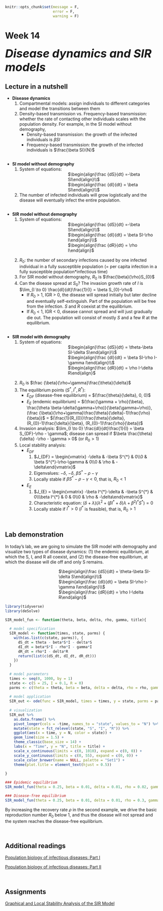 ```r
knitr::opts_chunk$set(message = F, 
                      error = F, 
                      warning = F)

```

# Week 14 {-} 
<div style = "font-size: 28pt"> **_Disease dynamics and SIR models_**</div>

## Lecture in a nutshell {-}

* **Disease dynamics**
    1. Compartmental models: assign individuals to different categories and model the transitions between them
    2. Density-based transmission vs. Frequency-based transmission: whether the rate of contacting other individuals scales with the population density. For example, in the SI model without demography,
        * Density-based transmission: the growth of the infected individuals is $\beta SI$
        * Frequency-based transmission: the growth of the infected individuals is $\frac{\beta SI}{N}$

<div style="height:1px ;"><br></div>

* **SI model without demography**
    1. System of equations:
<div style="margin-left: 35%;">$\begin{align}\frac {dS}{dt} =-\beta SI\end{align}\\$</div>
<div style="margin-left: 35%;">$\begin{align}\frac {dI}{dt} = \beta SI\end{align}\\$</div>
    2. The number of infected individuals will grow logistically and the disease will eventually infect the entire population. 
    
<div style="height:1px ;"><br></div>    

* **SIR model without demography**
    1. System of equations:
<div style="margin-left: 35%;">$\begin{align}\frac {dS}{dt} =-\beta SI\end{align}\\$</div>
<div style="margin-left: 35%;">$\begin{align}\frac {dI}{dt} = \beta SI-\rho I\end{align}\\$</div>
<div style="margin-left: 35%; margin-bottom: 15px;">$\begin{align}\frac {dR}{dt} = \rho I\end{align}$</div>
    2. $R_{0}$: the number of secondary infections caused by one infected individual in a fully susceptible population (= per capita infection in a fully susceptible population*infectious time)
    3. For SIR model without demography, $R_{0}$ is $\frac{\beta}{\rho}S_{0}$
    4. Can the disease spread at $S_{0}$? The invasion growth rate of _I_ is $\lim_{I \to 0} \frac{dI}{dt}\frac{1}{I} = \beta S_{0}-\rho$
        * If $R_{0}$ > 1, IGR > 0, the disease will spread initially but later decline and eventually self-extinguish. Part of the population will be free from the infection. _S_ and _R_ coexist at the equilibrium.
        * If $R_{0}$ < 1, IGR < 0, disease cannot spread and will just gradually die out. The population will consist of mostly _S_ and a few _R_ at the equilibrium.

<div style="height:1px ;"><br></div>    

* **SIR model with demography**
    1. System of equations:
<div style="margin-left: 35%;">$\begin{align}\frac {dS}{dt} = \theta-\beta SI-\delta S\end{align}\\$</div>
<div style="margin-left: 35%;">$\begin{align}\frac {dI}{dt} = \beta SI-\rho I-\gamma I\end{align}\\$</div>
<div style="margin-left: 35%; margin-bottom: 15px;">$\begin{align}\frac {dR}{dt} = \rho I-\delta R\end{align}$</div>
    2. $R_{0}$ is $\frac {\beta}{\rho+\gamma}\frac{\theta}{\delta}$
    3. The equilibrium points $(S^{*}, I^{*}, R^{*})$:
        * $E_{DF}$ (disease-free equilibrium) = $(\frac{\theta}{\delta}, 0, 0)$
        * $E_{E}$ (endemic equilibrium) = $(\frac{\gamma + \rho}{\beta}, \frac{\theta \beta-\delta(\gamma+\rho)}{\beta(\gamma+\rho)}, (\frac {\beta}{\rho+\gamma}\frac{\theta}{\delta}-1)\frac{\rho}{\beta})$ = $(\frac{1}{R_{0}}\frac{\theta}{\delta}, (R_{0}-1)\frac{\delta}{\beta}, (R_{0}-1)\frac{\rho}{\beta})$
    4. Invasion analysis: $\lim_{I \to 0} \frac{dI}{dt}\frac{1}{I} = \beta S_{DF}-\rho - \gamma$; disease can spread if $\beta \frac{\theta}{\delta} -\rho - \gamma > 0$ (or $R_{0} > 1$)
    5. Local stability analysis:
        * $E_{DF}$
            1. $J_{DF} = \begin{vmatrix} -\delta & -\beta S^{*} & 0\\0 & \beta S^{*}-\rho-\gamma & 0\\0 & \rho & -\delta\end{vmatrix}$ 
            2. Eigenvalues: $-\delta$, $-\delta$, $\beta S^{*}-\rho-\gamma$
            3. Locally stable if $\beta S^{*}-\rho-\gamma < 0$, that is, $R_{0} < 1$
        
        * $E_{E}$
            1. $J_{E} = \begin{vmatrix} -\beta I^{*}-\delta & -\beta S^{*} & 0\\\beta I^{*} & 0 & 0\\0 & \rho & -\delta\end{vmatrix}$  
            2. Characteristic equation: $(\delta + \lambda)(\lambda^{2}+(\beta I^{*}+\delta)\lambda+\beta^{2}I^{*}S^{*}) = 0$
            3. Locally stable if $I^{*} > 0$ ($I^{*}$ is feasible), that is, $R_{0} > 1$

<br>

## Lab demonstration {-}

In today's lab, we are going to simulate the SIR model with demography and visualize two types of disease dynamics: (1) the endemic equilibrium, at which the S, I, and R all coexist, and (2) the disease-free equilibrium, at which the disease will die off and only S remains.

<div style="margin-left: 35%;">$\begin{align}\frac {dS}{dt} = \theta-\beta SI-\delta S\end{align}\\$</div>
<div style="margin-left: 35%;">$\begin{align}\frac {dI}{dt} = \beta SI-\rho I-\gamma I\end{align}\\$</div>
<div style="margin-left: 35%; margin-bottom: 15px;">$\begin{align}\frac {dR}{dt} = \rho I-\delta R\end{align}$</div>

```r
library(tidyverse)
library(deSolve)

SIR_model_fun <- function(theta, beta, delta, rho, gamma, title){
  
  # model specification
  SIR_model <- function(times, state, parms) {
    with(as.list(c(state, parms)), {
      dS_dt = theta - beta*S*I - delta*S
      dI_dt = beta*S*I - rho*I - gamma*I 
      dR_dt = rho*I - delta*R
      return(list(c(dS_dt, dI_dt, dR_dt)))
    })
  }
  
  # model parameters
  times <- seq(0, 1000, by = 1)
  state <- c(S = 25, I = 0.1, R = 0)
  parms <- c(theta = theta, beta = beta, delta = delta, rho = rho, gamma = gamma)
  
  # model application
  SIR_out <- ode(func = SIR_model, times = times, y = state, parms = parms)
  
  # visualization
  SIR_out %>%
    as.data.frame() %>%
    pivot_longer(cols = -time, names_to = "state", values_to = "N") %>%
    mutate(state = fct_relevel(state, "S", "I", "R")) %>%
    ggplot(aes(x = time, y = N, color = state)) + 
    geom_line(size = 1.5) +
    theme_classic(base_size = 14) +
    labs(x = "Time", y = "N", title = title) +
    scale_x_continuous(limits = c(0, 1010), expand = c(0, 0)) +
    scale_y_continuous(limits = c(0, 55), expand = c(0, 0)) +
    scale_color_brewer(name = NULL, palette = "Set1") + 
    theme(plot.title = element_text(hjust = 0.5))
  
}
```

```r
### Epidemic equilibrium  
SIR_model_fun(theta = 0.25, beta = 0.01, delta = 0.01, rho = 0.02, gamma = 0.02, title = "Epidemic equilibrium")

### Disease-free equilibrium
SIR_model_fun(theta = 0.25, beta = 0.01, delta = 0.01, rho = 0.3, gamma = 0.02, title = "Disease-free equilibrium")

```

By increasing the recovery rate $\rho$ in the second example, we drive the basic reproduction number $R_{0}$ below 1, and thus the disease will not spread and the system reaches the disease-free equilibrium.

<br>

## Additional readings {-}

[Population biology of infectious diseases: Part I](./Additional readings/Anderson_&_May_1979_I_Nature.pdf){target="_blank"}

[Population biology of infectious diseases: Part II](./Additional readings/Anderson_&_May_1979_II_Nature.pdf){target="_blank"}

<br>

## Assignments {-}

[Graphical and Local Stability Analysis of the SIR Model](./Assignments/Week14_SIR Model.pdf){target="_blank"}

<!-- [Suggested Solutions](./Assignments/Week14_SIR Model_with_Solutions.pdf){target="_blank"} -->





